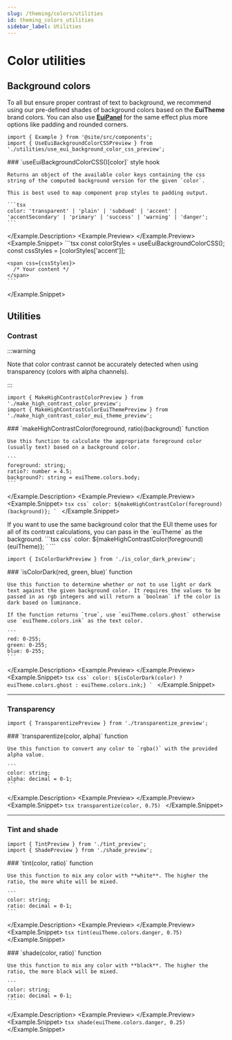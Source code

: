 ```yaml
---
slug: /theming/colors/utilities
id: theming_colors_utilities
sidebar_label: Utilities
---
```


# Color utilities


<ForcedColorsWarning />

## Background colors

To all but ensure proper contrast of text to background, we recommend using our pre-defined shades of background colors based on the **EuiTheme** brand colors. You can also use [**EuiPanel**](/docs/layout/panel) for the same effect plus more options like padding and rounded corners.

```mdx-code-block
import { Example } from '@site/src/components';
import { UseEuiBackgroundColorCSSPreview } from './utilities/use_eui_background_color_css_preview';
```

<Example>
  <Example.Description>
    ### `useEuiBackgroundColorCSS()[color]` <Badge color="accent">style hook</Badge>

    Returns an object of the available color keys containing the css string of the computed background version for the given `color`.

    This is best used to map component prop styles to padding output.

    ```tsx
    color: 'transparent' | 'plain' | 'subdued' | 'accent' | 'accentSecondary' | 'primary' | 'success' | 'warning' | 'danger';
    ```
  </Example.Description>
  <Example.Preview>
    <UseEuiBackgroundColorCSSPreview />
  </Example.Preview>
  <Example.Snippet>
    ```tsx
    const colorStyles = useEuiBackgroundColorCSS();
    const cssStyles = [colorStyles['accent']];

    <span css={cssStyles}>
      /* Your content */
    </span>
    ```
  </Example.Snippet>
</Example>

## Utilities

### Contrast

:::warning

Note that color contrast cannot be accurately detected when using transparency (colors with alpha channels).

:::

```mdx-code-block
import { MakeHighContrastColorPreview } from './make_high_contrast_color_preview';
import { MakeHighContrastColorEuiThemePreview } from './make_high_contrast_color_eui_theme_preview';
```

<Example>
  <Example.Description>
    ### `makeHighContrastColor(foreground, ratio)(background)` <Badge color="hollow">function</Badge>

    Use this function to calculate the appropriate foreground color (usually text) based on a background color.

    ```
    foreground: string;
    ratio?: number = 4.5;
    background?: string = euiTheme.colors.body;
    ```
  </Example.Description>
  <Example.Preview>
    <MakeHighContrastColorPreview />
  </Example.Preview>
  <Example.Snippet>
    ```tsx
    css`
      color: ${makeHighContrastColor(foreground)(background)};
    `
    ```
  </Example.Snippet>
</Example>

<Example>
  <Example.Description>
    If you want to use the same background color that the EUI theme uses for all of its contrast calculations, you can pass in the `euiTheme` as the background.
  </Example.Description>
  <Example.Preview>
    <MakeHighContrastColorEuiThemePreview />
  </Example.Preview>
  <Example.Snippet>
    ```tsx
    css`
      color: ${makeHighContrastColor(foreground)(euiTheme)};
    `
    ```
  </Example.Snippet>
</Example>

```mdx-code-block
import { IsColorDarkPreview } from './is_color_dark_preview';
```

<Example>
  <Example.Description>
    ### `isColorDark(red, green, blue)` <Badge color="hollow">function</Badge>

    Use this function to determine whether or not to use light or dark text against the given background color. It requires the values to be passed in as rgb integers and will return a `boolean` if the color is dark based on luminance.

    If the function returns `true`, use `euiTheme.colors.ghost` otherwise use `euiTheme.colors.ink` as the text color.

    ```
    red: 0-255;
    green: 0-255;
    blue: 0-255;
    ```
  </Example.Description>
  <Example.Preview>
    <IsColorDarkPreview />
  </Example.Preview>
  <Example.Snippet>
    ```tsx
    css`
      color: ${isColorDark(color)
        ? euiTheme.colors.ghost
        : euiTheme.colors.ink;}
    `
    ```
  </Example.Snippet>
</Example>

---

### Transparency

```mdx-code-block
import { TransparentizePreview } from './transparentize_preview';
```

<Example>
  <Example.Description>
    ### `transparentize(color, alpha)` <Badge color="hollow">function</Badge>

    Use this function to convert any color to `rgba()` with the provided alpha value.

    ```
    color: string;
    alpha: decimal = 0-1;
    ```
  </Example.Description>
  <Example.Preview>
    <TransparentizePreview />
  </Example.Preview>
  <Example.Snippet>
    ```tsx
    transparentize(color, 0.75)
    ```
  </Example.Snippet>
</Example>

---

### Tint and shade

```mdx-code-block
import { TintPreview } from './tint_preview';
import { ShadePreview } from './shade_preview';
```

<Example>
  <Example.Description>
    ### `tint(color, ratio)` <Badge color="hollow">function</Badge>

    Use this function to mix any color with **white**. The higher the ratio, the more white will be mixed.

    ```
    color: string;
    ratio: decimal = 0-1;
    ```
  </Example.Description>
  <Example.Preview>
    <TintPreview />
  </Example.Preview>
  <Example.Snippet>
    ```tsx
    tint(euiTheme.colors.danger, 0.75)
    ```
  </Example.Snippet>
</Example>

<Example>
  <Example.Description>
    ### `shade(color, ratio)` <Badge color="hollow">function</Badge>

    Use this function to mix any color with **black**. The higher the ratio, the more black will be mixed.

    ```
    color: string;
    ratio: decimal = 0-1;
    ```
  </Example.Description>
  <Example.Preview>
    <ShadePreview />
  </Example.Preview>
  <Example.Snippet>
    ```tsx
    shade(euiTheme.colors.danger, 0.25)
    ```
  </Example.Snippet>
</Example>
